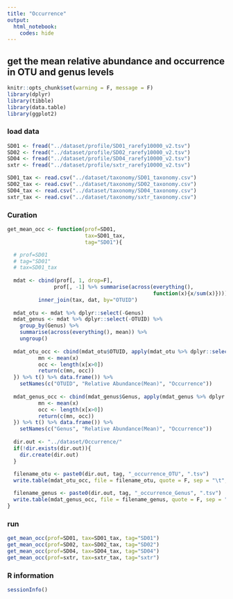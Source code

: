 ---
title: "Occurrence"
output: 
  html_notebook:
    codes: hide
---

## get the mean relative abundance and occurrence in OTU and genus levels 


```{r setup, include=FALSE}
knitr::opts_chunk$set(warning = F, message = F)
library(dplyr)
library(tibble)
library(data.table)
library(ggplot2)
```


### load data
```{r}
SD01 <- fread("../dataset/profile/SD01_rarefy10000_v2.tsv")
SD02 <- fread("../dataset/profile/SD02_rarefy10000_v2.tsv")
SD04 <- fread("../dataset/profile/SD04_rarefy10000_v2.tsv")
sxtr <- fread("../dataset/profile/sxtr_rarefy10000_v2.tsv")

SD01_tax <- read.csv("../dataset/taxonomy/SD01_taxonomy.csv")
SD02_tax <- read.csv("../dataset/taxonomy/SD02_taxonomy.csv")
SD04_tax <- read.csv("../dataset/taxonomy/SD04_taxonomy.csv")
sxtr_tax <- read.csv("../dataset/taxonomy/sxtr_taxonomy.csv")
```


### Curation
```{r}
get_mean_occ <- function(prof=SD01,
                         tax=SD01_tax,
                         tag="SD01"){

  # prof=SD01
  # tag="SD01"
  # tax=SD01_tax
  
  mdat <- cbind(prof[, 1, drop=F], 
               prof[, -1] %>% summarise(across(everything(), 
                                               function(x){x/sum(x)}))) %>%
          inner_join(tax, dat, by="OTUID")
  
  mdat_otu <- mdat %>% dplyr::select(-Genus)
  mdat_genus <- mdat %>% dplyr::select(-OTUID) %>% 
    group_by(Genus) %>%
    summarise(across(everything(), mean)) %>%
    ungroup()
  
  mdat_otu_occ <- cbind(mdat_otu$OTUID, apply(mdat_otu %>% dplyr::select(-OTUID), 1, function(x){
          mn <- mean(x)
          occ <- length(x[x>0])
          return(c(mn, occ))
  }) %>% t() %>% data.frame()) %>%
    setNames(c("OTUID", "Relative Abundance(Mean)", "Occurrence"))
  
  mdat_genus_occ <- cbind(mdat_genus$Genus, apply(mdat_genus %>% dplyr::select(-Genus), 1, function(x){
          mn <- mean(x)
          occ <- length(x[x>0])
          return(c(mn, occ))
  }) %>% t() %>% data.frame()) %>%
    setNames(c("Genus", "Relative Abundance(Mean)", "Occurrence"))  
  
  dir.out <- "../dataset/Occurrence/"
  if(!dir.exists(dir.out)){
    dir.create(dir.out)
  }
  
  filename_otu <- paste0(dir.out, tag, "_occurrence_OTU", ".tsv")
  write.table(mdat_otu_occ, file = filename_otu, quote = F, sep = "\t", row.names = F)

  filename_genus <- paste0(dir.out, tag, "_occurrence_Genus", ".tsv")
  write.table(mdat_genus_occ, file = filename_genus, quote = F, sep = "\t", row.names = F)  
}
```


### run  
```{r}
get_mean_occ(prof=SD01, tax=SD01_tax, tag="SD01")
get_mean_occ(prof=SD02, tax=SD02_tax, tag="SD02")
get_mean_occ(prof=SD04, tax=SD04_tax, tag="SD04")
get_mean_occ(prof=sxtr, tax=sxtr_tax, tag="sxtr")
```


### R information
```{r}
sessionInfo()
```

